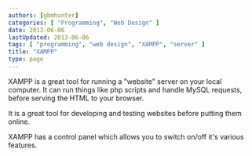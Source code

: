 ```yaml
---
authors: [gbmhunter]
categories: [ "Programming", "Web Design" ]
date: 2013-06-06
lastUpdated: 2013-06-06
tags: [ "programming", "web design", "XAMPP", "server" ]
title: "XAMPP"
type: page
---
```


<WarningIsNotes />

XAMPP is a great tool for running a "website" server on your local computer. It can run things like php scripts and handle MySQL requests, before serving the HTML to your browser.

It is a great tool for developing and testing websites before putting them online.

XAMPP has a control panel which allows you to switch on/off it's various features.

